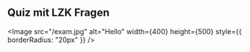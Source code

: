 ## Quiz mit LZK Fragen




<Image
  src="/exam.jpg"
  alt="Hello"
  width={400}
  height={500}
  style={{ borderRadius: "20px" }}
/>

<Quiz
  quiz={quiz}
  shuffle={true}
  showInstantFeedback={true}
  continueTillCorrect={true}
/>
<br />
<br />


<Comments />
